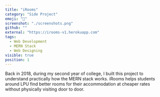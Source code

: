 ```yaml
---
title: "iRooms"
category: "Side Project"
emoji: "💪"
screenshot: "./screenshots.png"
github: ""
external: "https://irooms-v1.herokuapp.com"
tags:
  - Web Development
  - MERN Stack
  - Web Designing
visible: true
position: 1
---
```


Back in 2018, during my second year of college, I built this project to understand practically how the MERN stack works. iRooms helps students around LPU find better rooms for their accommodation at cheaper rates without physically visiting door to door.

